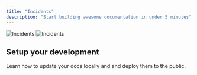 ```yaml
---
title: "Incidents"
description: "Start building awesome documentation in under 5 minutes"
---
```


<img
  className="block dark:hidden"
  src="/images/incidents-light.png"
  alt="Incidents"
/>
<img
  className="hidden dark:block"
  src="/images/incidents-dark.png"
  alt="Incidents"
/>

## Setup your development

Learn how to update your docs locally and and deploy them to the public.
